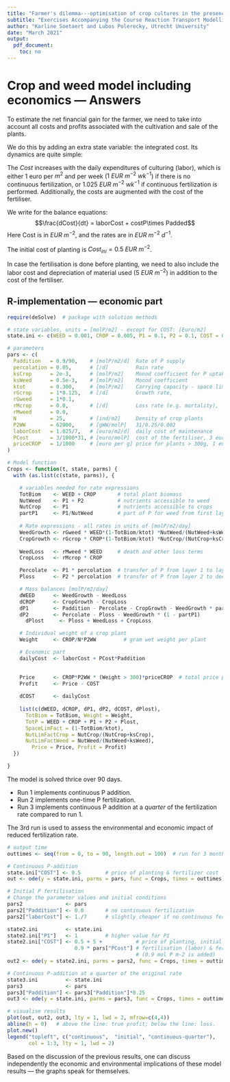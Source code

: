 ```yaml
---
title: "Farmer's dilemma---optimisation of crop cultures in the presence of weeds and in response to eutrophication"
subtitle: "Exercises Accompanying the Course Reaction Transport Modelling in the Hydrosphere"
author: "Karline Soetaert and Lubos Polerecky, Utrecht University"
date: "March 2021"
output:
  pdf_document:
    toc: no
---
```


# Crop and weed model including economics --- Answers

To estimate the net financial gain for the farmer, we need to take into account all costs and profits associated with the cultivation and sale of the plants.

We do this by adding an extra state variable: the integrated cost. Its dynamics are quite simple:

The *Cost* increases with the daily expenditures of culturing (labor), which is either 1 euro per $m^2$ and per week ($1~EUR~m^{-2}~wk^{-1}$) if there is no continuous fertilization, or $1.025~EUR~m^{-2}~wk^{-1}$ if continuous fertilization *is* performed. Additionally, the costs are augmented with the cost of the fertiliser. 

We write for the balance equations:
$$\frac{dCost}{dt} = laborCost + costP\times Padded$$
Here Cost is in $EUR~m^{-2}$, and the rates are in $EUR~m^{-2}~d^{-1}$.

The initial cost of planting is $Cost_{ini}=0.5~EUR~m^{-2}$. 

In case the fertilisation is done before planting, we need to also include the labor cost and depreciation of material used ($5~EUR~m^{-2}$) in addition to the cost of the fertiliser. 

## R-implementation --- economic part

```r
require(deSolve)  # package with solution methods

# state variables, units = [molP/m2] - except for COST: [Euro/m2]
state.ini <- c(WEED = 0.001, CROP = 0.005, P1 = 0.1, P2 = 0.1, COST = 0.5, Plost = 0)

# parameters
pars <- c(
  Paddition   = 0.9/90,    # [molP/m2/d]  Rate of P supply
  percolation = 0.05,      # [/d]         Rain rate
  ksCrop      = 2e-3,      # [molP/m2]    Monod coefficient for P uptake
  ksWeed      = 0.5e-3,    # [molP/m2]    Monod coefficient 
  ktot        = 0.300,     # [molP/m2]    Carrying capacity - space limitation
  rGcrop      = 1*0.125,   # [/d]         Growth rate, 
  rGweed      = 1*0.1,
  rMcrop      = 0.0,       # [/d]         Loss rate (e.g. mortality), 
  rMweed      = 0.0,
  N           = 25,        # [ind/m2]     Density of crop plants
  P2WW        = 62000,     # [gWW/molP]   31/0.25/0.002
  laborCost   = 1.025/7,   # [euro/m2/d]  daily cost of maintenance
  PCost       = 3/1000*31, # [euro/molP]  cost of the fertiliser, 3 eur/kg
  priceCROP   = 1/1000     # [euro per g] price for plants > 300g, 1 eur/kg of wet weight
)

# Model function
Crops <- function(t, state, parms) {
  with (as.list(c(state, parms)), {

	# variables needed for rate expressions
    TotBiom    <- WEED + CROP       # total plant biomass
    NutWeed    <- P1 + P2           # nutrients accessible to weed
    NutCrop    <- P1                # nutrients accessible to crops
  	partP1     <- P1/NutWeed        # part of P for weed from first layer
    
    # Rate expressions - all rates in units of [molP/m2/day]
    WeedGrowth <- rGweed * WEED*(1-TotBiom/ktot) *NutWeed/(NutWeed+ksWeed)
    CropGrowth <- rGcrop * CROP*(1-TotBiom/ktot) *NutCrop/(NutCrop+ksCrop) 
    
    WeedLoss   <- rMweed * WEED     # death and other loss terms
    CropLoss   <- rMcrop * CROP

    Percolate  <- P1 * percolation  # transfer of P from layer 1 to layer 2
    Ploss      <- P2 * percolation  # transfer of P from layer 2 to deep soil

    # Mass balances [molP/m2/day]
    dWEED      <- WeedGrowth - WeedLoss
    dCROP      <- CropGrowth - CropLoss
    dP1        <- Paddition - Percolate - CropGrowth - WeedGrowth * partP1
    dP2        <- Percolate - Ploss - WeedGrowth * (1 - partP1)
	  dPlost     <- Ploss + WeedLoss + CropLoss

	# Individual weight of a crop plant
    Weight     <- CROP/N*P2WW         # gram wet weight per plant

    # Economic part
    dailyCost  <- laborCost + PCost*Paddition

    
    Price      <- CROP*P2WW * (Weight > 300)*priceCROP  # total price per m2 of plants
    Profit     <- Price - COST
    
    dCOST      <- dailyCost
   
    list(c(dWEED, dCROP, dP1, dP2, dCOST, dPlost), 
      TotBiom = TotBiom, Weight = Weight,
	  TotP = WEED + CROP + P1 + P2 + Plost,
      SpaceLimFact = (1-TotBiom/ktot),
      NutLimFactCrop = NutCrop/(NutCrop+ksCrop),
      NutLimFactWeed = NutWeed/(NutWeed+ksWeed), 
	    Price = Price, Profit = Profit)
  })

}
```

The model is solved thrice over 90 days. 

* Run 1 implements continuous P addition.
* Run 2 implements one-time P fertilization.
* Run 3 implements continuous P addition at a *quarter* of the fertilization rate compared to run 1.

The 3rd run is used to assess the environmental and economic impact of reduced fertilization rate.

```r
# output time
outtimes <- seq(from = 0, to = 90, length.out = 100)  # run for 3 months

# Continuous P-addition
state.ini["COST"] <- 0.5        # price of planting & fertilizer cost
out <- ode(y = state.ini, parms = pars, func = Crops, times = outtimes)

# Initial P fertilisation
# Change the parameter values and initial conditions
pars2              <- pars
pars2["Paddition"] <- 0.0       # no continuous fertilization
pars2["laborCost"] <- 1./7      # slightly cheaper if no continuous fertilization

state2.ini         <- state.ini
state2.ini["P1"]   <- 1         # higher value for P1
state2.ini["COST"] <- 0.5 + 5 +           # price of planting, initial 
                      0.9 * pars["PCost"] # fertilisation (labor) & fertilizer cost
                                          # (0.9 mol P m-2 is added)
out2 <- ode(y = state2.ini, parms = pars2, func = Crops, times = outtimes)

# Continuous P-addition at a quarter of the original rate
state3.ini         <- state.ini
pars3              <- pars
pars3["Paddition"] <- pars3["Paddition"]*0.25
out3 <- ode(y = state.ini, parms = pars3, func = Crops, times = outtimes)

# visualise results
plot(out, out2, out3, lty = 1, lwd = 2, mfrow=c(4,4))
abline(h = 0)   # above the line: true profit; below the line: loss.
plot.new()
legend("topleft", c("continuous",  "initial", "continuous-quarter"), 
       col = 1:3, lty = 1, lwd = 2)
```

Based on the discussion of the previous results, one can discuss independently the economic and environmental implications of these model results --- the graphs speak for themselves.
